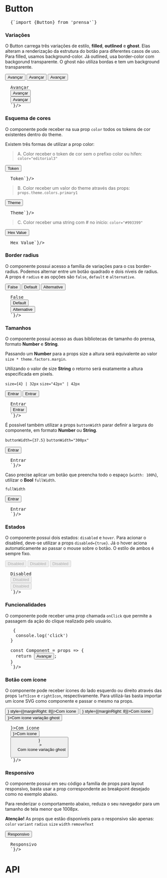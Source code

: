 

<Meta title="Components/Button" component={Button} />

# Button

<Space size={4} />

<pre>
  <CodeBlock>{`import {Button} from 'prensa'`}</CodeBlock>
</pre>

<Space size={6} />

### Variações
O Button carrega três variações de estilo, **filled**, **outlined** e **ghost**. Elas alteram a renderização da estrutura do botão para diferentes casos de uso. Para filled, usamos background-color. Já outlined, usa border-color com backgorund transparente. O ghost não utiliza bordas e tem um background transparente.

<ThemeProvider theme={theme}>
  <div style={{display: 'flex'}}>
    <Button variant="filled" style={{marginRight: 8}}>Avançar</Button>
    <Button variant="outlined" style={{marginRight: 8}}>Avançar</Button>
    <Button variant="ghost" style={{marginRight: 8}}>Avançar</Button>
  </div>
</ThemeProvider>

<Space size={2} />

<pre>
  <CodeBlock children={`
  <Button variant="filled">Avançar</Button>
  <Button variant="outlined">Avançar</Button>
  <Button variant="ghost">Avançar</Button>
  `}/>
</pre>


<Space size={6} />

### Esquema de cores
O componente pode receber na sua prop `color` todos os tokens de cor existentes dentro do theme.

Existem três formas de utilizar a prop color:

<Space size={4} />

> A. Color receber o token de cor sem o prefixo color ou hífen: `color="editorial3"`

<ThemeProvider theme={theme}>
  <div style={{display: 'flex'}}>
    <Button variant="filled" color='editorial3' style={{marginRight: 8}}>Token</Button>
  </div>
</ThemeProvider>

<Space size={2} />

<pre>
  <CodeBlock children={`<Button variant="filled" color='editorial3'>Token</Button>`}/>
</pre>

<Space size={4} />

> B. Color receber um valor do theme através das props: `props.theme.colors.primary1`
<!-- (para funcionar fora do contexto do styled o componente HOC deve ser exportado com a função withTheme) -->

<ThemeProvider theme={theme}>
  <div style={{display: 'flex'}}>
    <Button variant="filled" color='primary1' style={{marginRight: 8}}>Theme</Button>
  </div>
</ThemeProvider>

<Space size={2} />

<pre>
  <CodeBlock children={`<Button variant="filled" color={props.theme.colors.primary1}>Theme</Button>`}/>
</pre>

<Space size={4} />

> C. Color receber uma string com # no início: `color="#993399"`
<!-- (para funcionar fora do contexto do styled o componente HOC deve ser exportado com a função withTheme) -->

<ThemeProvider theme={theme}>
  <div style={{display: 'flex'}}>
    <Button variant="filled" color='#993399' style={{marginRight: 8}}>Hex Value</Button>
  </div>
</ThemeProvider>

<Space size={2} />

<pre>
  <CodeBlock children={`<Button variant="filled" color="#993399">Hex Value</Button>`}/>
</pre>

<Space size={6} />

### Border radius
O componente possui acesso a família de variações para o css border-radius. Podemos alternar entre um botão quadrado e dois níveis de radius. A props é `radius` e as opções são `false`, `default` e `alternative`.

<ThemeProvider theme={theme}>
  <div style={{display: 'flex'}}>
    <Button variant="filled" color='primary1' radius={false} style={{marginRight: 8}}>False</Button>
    <Button variant="filled" color='primary1' radius='default' style={{marginRight: 8}}>Default</Button>
    <Button variant="filled" color='primary1' radius='alternative' style={{marginRight: 8}}>Alternative</Button>
  </div>
</ThemeProvider>

<Space size={2} />

<pre>
  <CodeBlock children={`
  <Button variant="filled" color="primary1" radius={false}>False</Button>
  <Button variant="outlined" color="primary1" radius='default'>Default</Button>
  <Button variant="outlined" color="primary1" radius='alternative'>Alternative</Button>
  `}/>
</pre>

<Space size={6} />

### Tamanhos
O componente possui acesso as duas bibliotecas de tamanho do prensa, formato **Number** e **String**.

Passando um **Number** para a props size a altura será equivalente ao valor `size * theme.factors.margin`.

Utilizando o valor de size **String** o retorno será exatamente a altura especificada em pixels.

`size={4} | 32px`
`size="42px" | 42px`

<ThemeProvider theme={theme}>
  <div style={{display: 'flex', alignItems: 'center'}}>
    <Button variant="filled" color='primary1' size={4} style={{marginRight: 8}}>Entrar</Button>
    <Button variant="filled" color='primary1' size="42px" style={{marginRight: 8}}>Entrar</Button>
  </div>
</ThemeProvider>

<Space size={2} />

<pre>
  <CodeBlock children={`
  <Button variant="filled" color='primary1' size="42px">Entrar</Button>
  <Button variant="filled" color='primary1' size={4}>Entrar</Button>
  `}/>
</pre>

<Space size={4} />

É possível também utilizar a props `buttonWidth` parar definir a largura do componente, em formato **Number** ou **String**. 

`buttonWidth={37.5}`
`buttonWidth="300px"`

<ThemeProvider theme={theme}>
  <div style={{display: 'flex', alignItems: 'center'}}>
    <Button variant="filled" color='primary1' size="42px" buttonWidth="300px">Entrar</Button>
  </div>
</ThemeProvider>

<Space size={2} />

<pre>
  <CodeBlock children={`
  <Button variant="filled" color='primary1' size="42px" buttonWidth="300px">Entrar</Button>
  `}/>
</pre>

<Space size={4} />

Caso precise aplicar um botão que preencha todo o espaço (`width: 100%`), utilizar o **Bool** `fullWidth`.

`fullWidth`

<ThemeProvider theme={theme}>
  <div style={{display: 'flex', alignItems: 'center'}}>
    <Button variant="filled" color='primary1' size="42px" fullWidth>Entrar</Button>
  </div>
</ThemeProvider>

<Space size={2} />

<pre>
  <CodeBlock children={`
  <Button variant="filled" color='primary1' size="42px" fullWidth>Entrar</Button>
  `}/>
</pre>

<Space size={6} />

### Estados
O componente possui dois estados: `disabled` e `hover`. Para acionar o disabled, deve-se utilizar a props `disabled={true}`. Já o hover aciona automaticamente ao passar o mouse sobre o botão. O estilo de ambos é sempre fixo.

<ThemeProvider theme={theme}>
  <div style={{display: 'flex'}}>
    <Button variant="filled" color='primary1' disabled={true} style={{marginRight: 8}}>Disabled</Button>
    <Button variant="outlined" color='primary1' disabled={true} style={{marginRight: 8}}>Disabled</Button>
    <Button variant="ghost" color='primary1' disabled={true} style={{marginRight: 8}}>Disabled</Button>
  </div>
</ThemeProvider>

<Space size={2} />

<pre>
  <CodeBlock children={`
  <Button variant="filled" color='primary1' disabled={true}>Disabled</Button>
  <Button variant="outlined" color='primary1' disabled={true}>Disabled</Button>
  <Button variant="ghost" color='primary1' disabled={true}>Disabled</Button>
  `}/>
</pre>

<Space size={6} />

### Funcionalidades
O componente pode receber uma prop chamada `onClick` que permite a passagem da ação do clique realizado pelo usuário.

<Space size={2} />

<pre>
  <CodeBlock children={`

  const handleClick = () => {
    console.log('click')
  }

  const Component = props => {
    return <Button variant="filled" color="secondary" onClick={handleClick()}>Avançar</Button>;
  }
  `}/>
</pre>

<Space size={10} />

### Botão com ícone
O componente pode receber ícones do lado esquerdo ou direito através das props `leftIcon` e `rightIcon`, respectivamente. Para utilizá-las basta importar um ícone SVG como componente e passar o mesmo na props.

<ThemeProvider theme={theme}>
  <div style={{display: 'flex'}}>
    <Button variant="filled" color='primary1' leftIcon={<DownloadIcon />} style={{marginRight: 8}}>Com ícone</Button>
    <Button variant="filled" color='primary1' rightIcon={<ArrowRightIcon />} style={{marginRight: 8}}>Com ícone</Button>
    <Button fullWidth variant="ghost" color='primary1' rightIcon={<ArrowRightIcon />}>Com ícone variação ghost</Button>
  </div>
</ThemeProvider>

<Space size={2} />

<pre>
  <CodeBlock children={`

  <Button variant="filled" color='primary1' leftIcon={<DownloadIcon />}>Com ícone</Button>
  <Button variant="filled" color='primary1' rightIcon={<ArrowRightIcon />}>Com ícone</Button>
  <Button 
    fullWidth
    variant="ghost"
    color='primary1'
    rightIcon={<ArrowRightIcon />}
  >
    Com ícone variação ghost
  </Button>
  `}/>
</pre>

<Space size={10} />

### Responsivo
O componente possui em seu código a família de props para layout responsivo, basta usar a prop correspondente ao breakpoint desejado como no exemplo abaixo.

Para renderizar o comportamento abaixo, reduza o seu navegador para um tamanho de tela menor que 1008px.

**Atenção!**
As props que estão disponíveis para o responsivo são apenas:
`color`
`variant`
`radius`
`size`
`width`
`removeText`

<Space size={2} />

<ThemeProvider theme={theme}>
  <div style={{display: 'flex'}}>
    <Button variant="filled" color="primary1" lg={{color: "editorial5"}} style={{marginRight: 8}}>Responsivo</Button>
  </div>
</ThemeProvider>

<Space size={2} />

<pre>
  <CodeBlock children={`
  <Button variant="filled" color="primary1" lg={{color: "editorial5"}}>Responsivo</Button>
  `}/>
</pre>

<Space size={10} />

# API
<ArgsTable of={Button} />